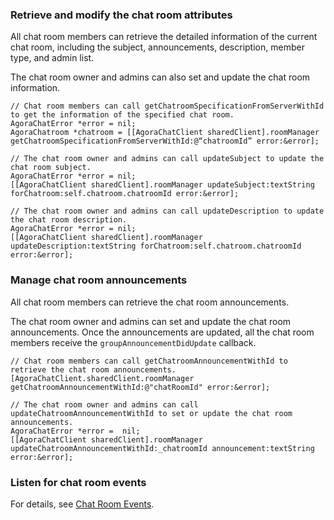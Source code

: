<PlatformWrapper platform="ios">

### Retrieve and modify the chat room attributes

All chat room members can retrieve the detailed information of the current chat room, including the subject, announcements, description, member type, and admin list.

The chat room owner and admins can also set and update the chat room information.

```objc
// Chat room members can call getChatroomSpecificationFromServerWithId to get the information of the specified chat room.
AgoraChatError *error = nil;
AgoraChatroom *chatroom = [[AgoraChatClient sharedClient].roomManager getChatroomSpecificationFromServerWithId:@“chatroomId” error:&error];

// The chat room owner and admins can call updateSubject to update the chat room subject.
AgoraChatError *error = nil;
[[AgoraChatClient sharedClient].roomManager updateSubject:textString forChatroom:self.chatroom.chatroomId error:&error];

// The chat room owner and admins can call updateDescription to update the chat room description.
AgoraChatError *error = nil;
[[AgoraChatClient sharedClient].roomManager updateDescription:textString forChatroom:self.chatroom.chatroomId error:&error];
```

### Manage chat room announcements

All chat room members can retrieve the chat room announcements.

The chat room owner and admins can set and update the chat room announcements. Once the announcements are updated, all the chat room members receive the `groupAnnouncementDidUpdate` callback.

```objc
// Chat room members can call getChatroomAnnouncementWithId to retrieve the chat room announcements.
[AgoraChatClient.sharedClient.roomManager getChatroomAnnouncementWithId:@"chatRoomId" error:&error];

// The chat room owner and admins can call updateChatroomAnnouncementWithId to set or update the chat room announcements.
AgoraChatError *error =  nil;
[[AgoraChatClient sharedClient].roomManager updateChatroomAnnouncementWithId:_chatroomId announcement:textString error:&error];
```

### Listen for chat room events

For details, see [Chat Room Events](manage-chatrooms#listen-for-chat-room-events).

</PlatformWrapper>